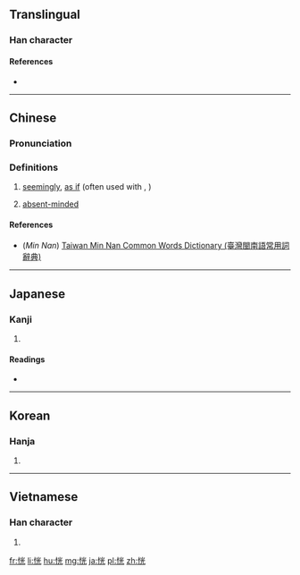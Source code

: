 ==Translingual==

===Han character===
{{Han char|rn=61|rad=心|as=06|sn=9|four=9901<sub>1</sub>|canj=心火一山 (PFMU)|ids=⿰[[忄]][[光]]}}

====References====
* {{Han ref|kx=0384.030|dkj=10546|dj=0714.210|hdz=42295.040|uh=604D|ud=24653|bh=ABE9|bd=44009}}

----

==Chinese==
{{zh-forms}}

===Pronunciation===
{{zh-pron
|m=huǎng
|c=fong2
|h=pfs=fóng
|mn=huánn/hóng
|mn_note=huánn - vernacular, hóng - literary
|w=3huaan
|mc=y
|cat=adv,adj
}}

===Definitions===
# [[seemingly]], [[as if]] (often used with {{zh-l|如}}, {{zh-l|若}})
#: {{zh-usex|恍如 夢境|as if in a dream}}
# [[absent-minded]]
#: {{zh-usex|恍狂|delirious}}

====References====
* (''Min Nan'') [http://twblg.dict.edu.tw/holodict_new/index.html Taiwan Min Nan Common Words Dictionary (臺灣閩南語常用詞辭典)]

----

==Japanese==

===Kanji===
{{ja-kanji|grade=|rs=心06}}

# {{defn|lang=ja|sort=心06}}

====Readings====
* {{ja-readings|on=[[こう]] (kō)|kun=[[ほのか]] (honoka), [[うっとりする]] (uttorisuru), [[くらい]] (kurai)}}

----

==Korean==

===Hanja===
{{ko-hanja|hangeul=황|eumhun=|rv=|mr=hwang|y=hwang}}

# {{defn|lang=ko|sort=心06}}

----

==Vietnamese==

===Han character===
{{vi-hantu|[[hoảng]], [[đoảng]]|rs=心06}}

# {{defn|lang=vi|sort=心06}}

[[fr:恍]]
[[li:恍]]
[[hu:恍]]
[[mg:恍]]
[[ja:恍]]
[[pl:恍]]
[[zh:恍]]